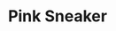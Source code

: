 ---
title: "Pink Sneaker"
subtitle: ""
creator: ""
categories: ["shoes"]
featuredImage: "../src/assets/images/item/shoes/pink-sneaker-view1.png"
views: ["../src/assets/images/item/shoes/pink-sneaker-view1.png","../src/assets/images/item/shoes/pink-sneaker-view2.png"]
audio:
    - "/audio/box1/ashley-my-sneaks.mp3"
nextItem: ["mcdonaldscoupons"]
---